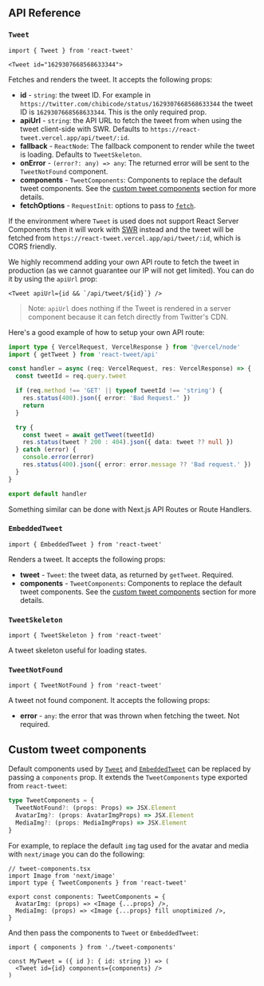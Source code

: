## API Reference

### `Tweet`

```tsx copy
import { Tweet } from 'react-tweet'
```

```tsx copy
<Tweet id="1629307668568633344">
```

Fetches and renders the tweet. It accepts the following props:

- **id** - `string`: the tweet ID. For example in `https://twitter.com/chibicode/status/1629307668568633344` the tweet ID is `1629307668568633344`. This is the only required prop.
- **apiUrl** - `string`: the API URL to fetch the tweet from when using the tweet client-side with SWR. Defaults to `https://react-tweet.vercel.app/api/tweet/:id`.
- **fallback** - `ReactNode`: The fallback component to render while the tweet is loading. Defaults to `TweetSkeleton`.
- **onError** - `(error?: any) => any`: The returned error will be sent to the `TweetNotFound` component.
- **components** - `TweetComponents`: Components to replace the default tweet components. See the [custom tweet components](#custom-tweet-components) section for more details.
- **fetchOptions** - `RequestInit`: options to pass to [`fetch`](https://developer.mozilla.org/en-US/docs/Web/API/fetch).

If the environment where `Tweet` is used does not support React Server Components then it will work with [SWR](https://swr.vercel.app/) instead and the tweet will be fetched from `https://react-tweet.vercel.app/api/tweet/:id`, which is CORS friendly.

We highly recommend adding your own API route to fetch the tweet in production (as we cannot guarantee our IP will not get limited). You can do it by using the `apiUrl` prop:

```tsx copy
<Tweet apiUrl={id && `/api/tweet/${id}`} />
```

> Note: `apiUrl` does nothing if the Tweet is rendered in a server component because it can fetch directly from Twitter's CDN.

Here's a good example of how to setup your own API route:

```ts filename="api/tweet/[tweet].ts" copy
import type { VercelRequest, VercelResponse } from '@vercel/node'
import { getTweet } from 'react-tweet/api'

const handler = async (req: VercelRequest, res: VercelResponse) => {
  const tweetId = req.query.tweet

  if (req.method !== 'GET' || typeof tweetId !== 'string') {
    res.status(400).json({ error: 'Bad Request.' })
    return
  }

  try {
    const tweet = await getTweet(tweetId)
    res.status(tweet ? 200 : 404).json({ data: tweet ?? null })
  } catch (error) {
    console.error(error)
    res.status(400).json({ error: error.message ?? 'Bad request.' })
  }
}

export default handler
```

Something similar can be done with Next.js API Routes or Route Handlers.

### `EmbeddedTweet`

```tsx copy
import { EmbeddedTweet } from 'react-tweet'
```

Renders a tweet. It accepts the following props:

- **tweet** - `Tweet`: the tweet data, as returned by `getTweet`. Required.
- **components** - `TweetComponents`: Components to replace the default tweet components. See the [custom tweet components](#custom-tweet-components) section for more details.

### `TweetSkeleton`

```tsx copy
import { TweetSkeleton } from 'react-tweet'
```

A tweet skeleton useful for loading states.

### `TweetNotFound`

```tsx copy
import { TweetNotFound } from 'react-tweet'
```

A tweet not found component. It accepts the following props:

- **error** - `any`: the error that was thrown when fetching the tweet. Not required.

## Custom tweet components

Default components used by [`Tweet`](#tweet) and [`EmbeddedTweet`](#embeddedtweet) can be replaced by passing a `components` prop. It extends the `TweetComponents` type exported from `react-tweet`:

```ts copy
type TweetComponents = {
  TweetNotFound?: (props: Props) => JSX.Element
  AvatarImg?: (props: AvatarImgProps) => JSX.Element
  MediaImg?: (props: MediaImgProps) => JSX.Element
}
```

For example, to replace the default `img` tag used for the avatar and media with `next/image` you can do the following:

```tsx copy
// tweet-components.tsx
import Image from 'next/image'
import type { TweetComponents } from 'react-tweet'

export const components: TweetComponents = {
  AvatarImg: (props) => <Image {...props} />,
  MediaImg: (props) => <Image {...props} fill unoptimized />,
}
```

And then pass the components to `Tweet` or `EmbeddedTweet`:

```tsx copy
import { components } from './tweet-components'

const MyTweet = ({ id }: { id: string }) => (
  <Tweet id={id} components={components} />
)
```
